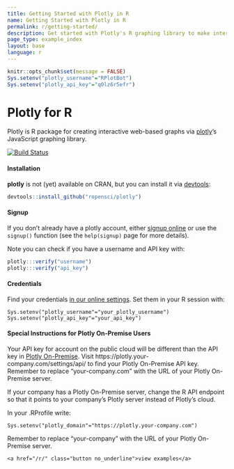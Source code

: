 ```yaml
---
title: Getting Started with Plotly in R
name: Getting Started with Plotly in R
permalink: r/getting-started/
description: Get started with Plotly's R graphing library to make interactive, publication-quality graphs online.
page_type: example_index
layout: base
language: r
---
```


```r
knitr::opts_chunk$set(message = FALSE)
Sys.setenv("plotly_username"="RPlotBot")
Sys.setenv("plotly_api_key"="q0lz6r5efr")
```

# Plotly for R

Plotly is R package for creating interactive web-based graphs via [plotly](https://plot.ly/)'s JavaScript graphing library.

<a href="https://travis-ci.org/ropensci/plotly">
    <img alt="Build Status" style="margin: 0;" src="https://travis-ci.org/ropensci/plotly.png?branch=master">
</a>

#### Installation

__plotly__ is not (yet) available on CRAN, but you can install it via [devtools](http://cran.r-project.org/web/packages/devtools/):

```r
devtools::install_github("ropensci/plotly")
```


#### Signup

If you don't already have a plotly account, either [signup online](https://plot.ly/how-to-sign-up-to-plotly/) or use the `signup()` function (see the `help(signup)` page for more details).

Note you can check if you have a username and API key with:

```r
plotly:::verify("username")
plotly:::verify("api_key")
```

#### Credentials

Find your credentials [in our online settings](https://plot.ly/settings/api). Set them in your R session with:

```
Sys.setenv("plotly_username"="your_plotly_username")
Sys.setenv("plotly_api_key"="your_api_key")
```

#### Special Instructions for Plotly On-Premise Users

Your API key for account on the public cloud will be different than the API key in [Plotly On-Premise](https://plot.ly/product/enterprise/). Visit https://plotly.your-company.com/settings/api/ to find your Plotly On-Premise API key. Remember to replace "your-company.com" with the URL of your Plotly On-Premise server.

If your company has a Plotly On-Premise server, change the R API endpoint so that it points to your company's Plotly server instead of Plotly's cloud.

In your .RProfile write:

```
Sys.setenv("plotly_domain"="https://plotly.your-company.com")
```

Remember to replace "your-company" with the URL of your Plotly On-Premise server.

<div class="row centered btnrow">
    <a href="/r/" class="button no_underline">view examples</a>
</div>

